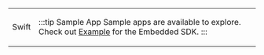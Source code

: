 

<table class="logoTable">
<tr class="logoTr">
<td class="logoTdLeft">

<LogoSwift />

Swift

</td>
<td class="logoTdRight">

:::tip Sample App
Sample apps are available to explore. Check out [Example](https://github.com/gobeyondidentity/bi-sdk-swift/tree/main/Example) for the Embedded SDK.
:::

</td>
</tr>
</table>